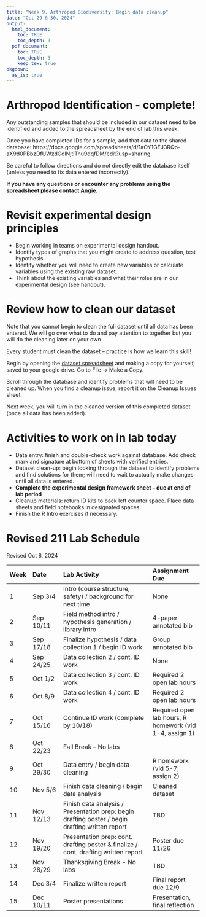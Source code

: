 ```yaml
---
title: "Week 9. Arthropod Biodiversity: Begin data cleanup"
date: "Oct 29 & 30, 2024"
output: 
  html_document:
    toc: TRUE
    toc_depth: 3
  pdf_document:
    toc: TRUE
    toc_depth: 3
    keep_tex: true
pkgdown:
  as_is: true
---
```

# Arthropod Identification - complete!

Any outstanding samples that should be included in our dataset need to be identified and added to the spreadsheet by the end of lab this week.

Once you have completed IDs for a sample, add that data to the shared database: https://docs.google.com/spreadsheets/d/1aOY1GEJ3RQp-aX9d0PBbzDfUWzdCdlNjtiTnu9dqfDM/edit?usp=sharing

Be careful to follow directions and do not directly edit the database itself (unless you need to fix data entered incorrectly).

**If you have any questions or encounter any problems using the spreadsheet please contact Angie.**


# Revisit experimental design principles

* Begin working in teams on experimental design handout.
* Identify types of graphs that you might create to address question, test hypothesis.
* Identify whether you will need to create new variables or calculate variables using the existing raw dataset.
* Think about the existing variables and what their roles are in our experimental design (see handout).

# Review how to clean our dataset 

Note that you cannot begin to clean the full dataset until all data has been entered. We will go over what to do and pay attention to together but you will do the cleaning later on your own.

Every student must clean the dataset -- practice is how we learn this skill!

Begin by opening the [dataset spreadsheet](https://docs.google.com/spreadsheets/d/1aOY1GEJ3RQp-aX9d0PBbzDfUWzdCdlNjtiTnu9dqfDM/edit?usp=sharing) and making a copy for yourself, saved to your google drive. Go to File -> Make a Copy. 

Scroll through the database and identify problems that will need to be cleaned up. When you find a cleanup issue, report it on the Cleanup Issues sheet.

Next week, you will turn in the cleaned version of this completed dataset (once all data has been added). 

# Activities to work on in lab today

* Data entry: finish and double-check work against database. Add check mark and signature at bottom of sheets with verified entries.
* Dataset clean-up: begin looking through the dataset to identify problems and find solutions for them; will need to wait to actually make changes until all data is entered.
* **Complete the experimental design framework sheet -- due at end of lab period**
* Cleanup materials: return ID kits to back left counter space. Place data sheets and field notebooks in designated spaces.
* Finish the R Intro exercises if necessary.



# Revised 211 Lab Schedule
Revised Oct 8, 2024

| Week | Date | Lab Activity | Assignment Due |
| :--- | :------ | :------------------- | :---------- |
| 1 | Sep 3/4 | Intro (course structure, safety) / background for next time | None |
| 2 | Sep 10/11 | Field method intro / hypothesis generation / library intro | 4-paper annotated bib | 
| 3 | Sep 17/18 | Finalize hypothesis / data collection 1 / begin ID work | Group annotated bib | 
| 4 | Sep 24/25 | Data collection 2 / cont. ID work | None | 
| 5 | Oct 1/2 | Data collection 3 / cont. ID work | Required 2 open lab hours |
| 6 | Oct 8/9 | Data collection 4 / cont. ID work | Required 2 open lab hours |
| 7 | Oct 15/16 | Continue ID work (complete by 10/18) | Required open lab hours, R homework (vid 1-4, assign 1) |
| 8 | Oct 22/23 | Fall Break -- No labs | | 
| 9 | Oct 29/30 | Data entry / begin data cleaning | R homework (vid 5-7, assign 2) |
| 10 | Nov 5/6 | Finish data cleaning / begin data analysis | Cleaned dataset |
| 11 | Nov 12/13 | Finish data analysis / Presentation prep: begin drafting poster / begin drafting written report | TBD |
|12| Nov 19/20 | Presentation prep: cont. drafting poster & finalize / cont. drafting written report | Poster due 11/26 |
| 13 | Nov 28/29 | Thanksgiving Break - No labs | TBD |
| 14| Dec 3/4 | Finalize written report | Final report due 12/9 | 
| 15 | Dec 10/11 | Poster presentations | Presentation, final reflection | 





